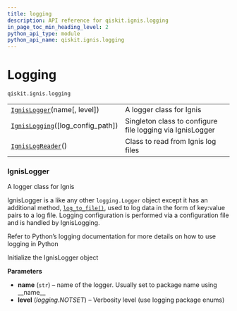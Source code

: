 ```yaml
---
title: logging
description: API reference for qiskit.ignis.logging
in_page_toc_min_heading_level: 2
python_api_type: module
python_api_name: qiskit.ignis.logging
---
```


<span id="module-qiskit.ignis.logging" />

<span id="qiskit-ignis-logging" />

<span id="logging-qiskit-ignis-logging" />

# Logging

`qiskit.ignis.logging`

|                                                                                                               |                                                           |
| ------------------------------------------------------------------------------------------------------------- | --------------------------------------------------------- |
| [`IgnisLogger`](qiskit.ignis.logging.IgnisLogger "qiskit.ignis.logging.IgnisLogger")(name\[, level])          | A logger class for Ignis                                  |
| [`IgnisLogging`](qiskit.ignis.logging.IgnisLogging "qiskit.ignis.logging.IgnisLogging")(\[log\_config\_path]) | Singleton class to configure file logging via IgnisLogger |
| [`IgnisLogReader`](qiskit.ignis.logging.IgnisLogReader "qiskit.ignis.logging.IgnisLogReader")()               | Class to read from Ignis log files                        |

### IgnisLogger

<Class id="qiskit.ignis.logging.IgnisLogger" github="https://github.com/qiskit-community/qiskit-ignis/tree/stable/0.5/qiskit/ignis/logging/ignis_logging.py" signature="IgnisLogger(name, level=0)" modifiers="class">
  A logger class for Ignis

  IgnisLogger is a like any other `logging.Logger` object except it has an additional method, [`log_to_file()`](qiskit.ignis.logging.IgnisLogger#log_to_file "qiskit.ignis.logging.IgnisLogger.log_to_file"), used to log data in the form of key:value pairs to a log file. Logging configuration is performed via a configuration file and is handled by IgnisLogging.

  Refer to Python’s logging documentation for more details on how to use logging in Python

  Initialize the IgnisLogger object

  **Parameters**

  *   **name** (`str`) – name of the logger. Usually set to package name using \_\_name\_\_
  *   **level** (*logging.NOTSET*) – Verbosity level (use logging package enums)
</Class>


